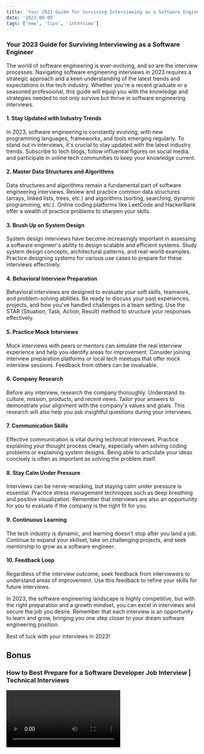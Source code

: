 ```yaml
---
title: 'Your 2023 Guide for Surviving Interviewing as a Software Engineer'
date: '2023-09-09'
tags: ['new', 'tips', 'interview']
---
```


### Your 2023 Guide for Surviving Interviewing as a Software Engineer

<CustomImage src="https://raw.githubusercontent.com/jesusmongedev/blogposts/main/images/software-dev.jpg" alt="Warning: Next Level Ahead" />

The world of software engineering is ever-evolving, and so are the interview processes. Navigating software engineering interviews in 2023 requires a strategic approach and a keen understanding of the latest trends and expectations in the tech industry. Whether you're a recent graduate or a seasoned professional, this guide will equip you with the knowledge and strategies needed to not only survive but thrive in software engineering interviews.

#### **1. Stay Updated with Industry Trends**

In 2023, software engineering is constantly evolving, with new programming languages, frameworks, and tools emerging regularly. To stand out in interviews, it's crucial to stay updated with the latest industry trends. Subscribe to tech blogs, follow influential figures on social media, and participate in online tech communities to keep your knowledge current.

#### **2. Master Data Structures and Algorithms**

Data structures and algorithms remain a fundamental part of software engineering interviews. Review and practice common data structures (arrays, linked lists, trees, etc.) and algorithms (sorting, searching, dynamic programming, etc.). Online coding platforms like LeetCode and HackerRank offer a wealth of practice problems to sharpen your skills.

#### **3. Brush Up on System Design**

System design interviews have become increasingly important in assessing a software engineer's ability to design scalable and efficient systems. Study system design concepts, architectural patterns, and real-world examples. Practice designing systems for various use cases to prepare for these interviews effectively.

#### **4. Behavioral Interview Preparation**

Behavioral interviews are designed to evaluate your soft skills, teamwork, and problem-solving abilities. Be ready to discuss your past experiences, projects, and how you've handled challenges in a team setting. Use the STAR (Situation, Task, Action, Result) method to structure your responses effectively.

#### **5. Practice Mock Interviews**

Mock interviews with peers or mentors can simulate the real interview experience and help you identify areas for improvement. Consider joining interview preparation platforms or local tech meetups that offer mock interview sessions. Feedback from others can be invaluable.

#### **6. Company Research**

Before any interview, research the company thoroughly. Understand its culture, mission, products, and recent news. Tailor your answers to demonstrate your alignment with the company's values and goals. This research will also help you ask insightful questions during your interviews.

#### **7. Communication Skills**

Effective communication is vital during technical interviews. Practice explaining your thought process clearly, especially when solving coding problems or explaining system designs. Being able to articulate your ideas concisely is often as important as solving the problem itself.

#### **8. Stay Calm Under Pressure**

Interviews can be nerve-wracking, but staying calm under pressure is essential. Practice stress management techniques such as deep breathing and positive visualization. Remember that interviews are also an opportunity for you to evaluate if the company is the right fit for you.

#### **9. Continuous Learning**

The tech industry is dynamic, and learning doesn't stop after you land a job. Continue to expand your skillset, take on challenging projects, and seek mentorship to grow as a software engineer.

#### **10. Feedback Loop**

Regardless of the interview outcome, seek feedback from interviewers to understand areas of improvement. Use this feedback to refine your skills for future interviews.

In 2023, the software engineering landscape is highly competitive, but with the right preparation and a growth mindset, you can excel in interviews and secure the job you desire. Remember that each interview is an opportunity to learn and grow, bringing you one step closer to your dream software engineering position.

Best of luck with your interviews in 2023!

## Bonus
### How to Best Prepare for a Software Developer Job Interview | Technical Interviews

<Video id="tP1kMNvhumQ" />
